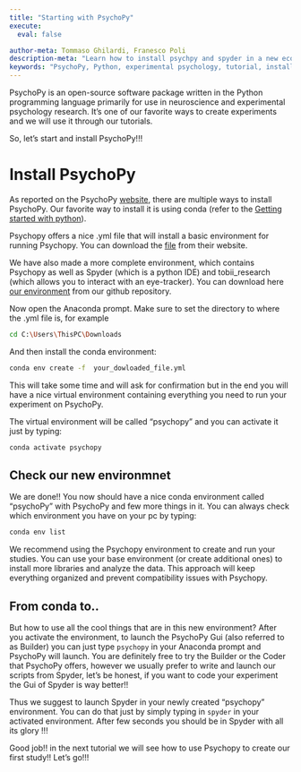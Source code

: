 ```yaml
---
title: "Starting with PsychoPy"
execute:
  eval: false

author-meta: Tommaso Ghilardi, Franesco Poli
description-meta: "Learn how to install psychpy and spyder in a new econda environment"
keywords: "PsychoPy, Python, experimental psychology, tutorial, installation, DevStart, developmental science, Spyder ide, Spyder"
---
```


PsychoPy is an open-source software package written in the Python programming language primarily for use in neuroscience and experimental psychology research. It's one of our favorite ways to create experiments and we will use it through our tutorials.

So, let's start and install PsychoPy!!!

# Install PsychoPy

As reported on the PsychoPy [website](https://www.psychopy.org/download.html), there are multiple ways to install PsychoPy. Our favorite way to install it is using conda (refer to the [Getting started with python](GettingStartedWithPython.qmd)).

Psychopy offers a nice .yml file that will install a basic environment for running Psychopy. You can download the [file](https://raw.githubusercontent.com/psychopy/psychopy/master/conda/psychopy-env.yml) from their website.

We have also made a more complete environment, which contains Psychopy as well as Spyder (which is a python IDE) and tobii_research (which allows you to interact with an eye-tracker). You can download here `<a href="/resources/psychopy.yml" download>our environment</a>`{=html} from our github repository.

Now open the Anaconda prompt. Make sure to set the directory to where the .yml file is, for example

``` bash
cd C:\Users\ThisPC\Downloads
```

And then install the conda environment:

``` bash
conda env create -f  your_dowloaded_file.yml
```

This will take some time and will ask for confirmation but in the end you will have a nice virtual environment containing everything you need to run your experiment on PsychoPy.

The virtual environment will be called "psychopy" and you can activate it just by typing:

``` bash
conda activate psychopy
```

## Check our new environmnet

We are done!! You now should have a nice conda environment called "psychoPy" with PsychoPy and few more things in it. You can always check which environment you have on your pc by typing:

``` bash
conda env list
```

We recommend using the Psychopy environment to create and run your studies. You can use your base environment (or create additional ones) to install more libraries and analyze the data. This approach will keep everything organized and prevent compatibility issues with Psychopy.

## From conda to..

But how to use all the cool things that are in this new environment? After you activate the environment, to launch the PsychoPy Gui (also referred to as Builder) you can just type `psychopy` in your Anaconda prompt and PsychoPy will launch. You are definitely free to try the Builder or the Coder that PsychoPy offers, however we usually prefer to write and launch our scripts from Spyder, let's be honest, if you want to code your experiment the Gui of Spyder is way better!!

Thus we suggest to launch Spyder in your newly created "psychopy" environment. You can do that just by simply typing in `spyder` in your activated environment. After few seconds you should be in Spyder with all its glory !!!

Good job!! in the next tutorial we will see how to use Psychopy to create our first study!! Let's go!!!
